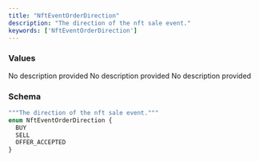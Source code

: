 ```yaml
---
title: "NftEventOrderDirection"
description: "The direction of the nft sale event."
keywords: ['NftEventOrderDirection']
---
```


### Values

<ResponseField name="BUY" type="enum">
  No description provided
</ResponseField>

<ResponseField name="SELL" type="enum">
  No description provided
</ResponseField>

<ResponseField name="OFFER_ACCEPTED" type="enum">
  No description provided
</ResponseField>

### Schema


```graphql 
"""The direction of the nft sale event."""
enum NftEventOrderDirection {
  BUY
  SELL
  OFFER_ACCEPTED
}
```
